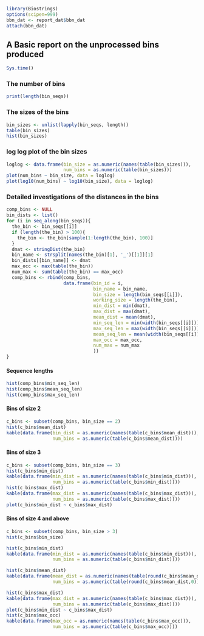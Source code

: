 
```r
library(Biostrings)
options(scipen=999)
bbn_dat <- report_dat$bbn_dat
attach(bbn_dat)
```

## A Basic report on the unprocessed bins produced

```r
Sys.time()
```

### The number of bins

```r
print(length(bin_seqs))
```

### The sizes of the bins

```r
bin_sizes <- unlist(lapply(bin_seqs, length))
table(bin_sizes)
hist(bin_sizes)
```

### log log plot of the bin sizes

```r
loglog <- data.frame(bin_size = as.numeric(names(table(bin_sizes))),
                     num_bins = as.numeric(table(bin_sizes)))
plot(num_bins ~ bin_size, data = loglog)
plot(log10(num_bins) ~ log10(bin_size), data = loglog)
```

### Detailed investigations of the distances in the bins

```r
comp_bins <- NULL
bin_dists <- list()
for (i in seq_along(bin_seqs)){
  the_bin <- bin_seqs[[i]]
  if (length(the_bin) > 100){
    the_bin <- the_bin[sample(1:length(the_bin), 100)]
  }
  dmat <- stringDist(the_bin)  
  bin_name <- strsplit(names(the_bin)[1], '_')[[1]][1]
  bin_dists[[bin_name]] <- dmat
  max_occ <- max(table(the_bin))
  num_max <- sum(table(the_bin) == max_occ)
  comp_bins <- rbind(comp_bins,
                     data.frame(bin_id = i,
                                bin_name = bin_name,
                                bin_size = length(bin_seqs[[i]]),
                                working_size = length(the_bin),
                                min_dist = min(dmat),
                                max_dist = max(dmat),
                                mean_dist = mean(dmat),
                                min_seq_len = min(width(bin_seqs[[i]])),
                                max_seq_len = max(width(bin_seqs[[i]])),
                                mean_seq_len = mean(width(bin_seqs[[i]])),
                                max_occ = max_occ,
                                num_max = num_max
                                ))
}
```

#### Sequence lengths

```r
hist(comp_bins$min_seq_len)
hist(comp_bins$mean_seq_len)
hist(comp_bins$max_seq_len)
```

#### Bins of size 2

```r
c_bins <- subset(comp_bins, bin_size == 2)
hist(c_bins$mean_dist)
kable(data.frame(bin_dist = as.numeric(names(table(c_bins$mean_dist))),
                 num_bins = as.numeric(table(c_bins$mean_dist))))
```

#### Bins of size 3

```r
c_bins <- subset(comp_bins, bin_size == 3)
hist(c_bins$min_dist)
kable(data.frame(min_dist = as.numeric(names(table(c_bins$min_dist))),
                 num_bins = as.numeric(table(c_bins$min_dist))))
hist(c_bins$max_dist)
kable(data.frame(max_dist = as.numeric(names(table(c_bins$max_dist))),
                 num_bins = as.numeric(table(c_bins$max_dist))))
plot(c_bins$min_dist ~ c_bins$max_dist)
```

#### Bins of size 4 and above

```r
c_bins <- subset(comp_bins, bin_size > 3)
hist(c_bins$bin_size)

hist(c_bins$min_dist)
kable(data.frame(min_dist = as.numeric(names(table(c_bins$min_dist))),
                 num_bins = as.numeric(table(c_bins$min_dist))))

hist(c_bins$mean_dist)
kable(data.frame(mean_dist = as.numeric(names(table(round(c_bins$mean_dist,0)))),
                 num_bins = as.numeric(table(round(c_bins$mean_dist,0)))))

hist(c_bins$max_dist)
kable(data.frame(max_dist = as.numeric(names(table(c_bins$max_dist))),
                 num_bins = as.numeric(table(c_bins$max_dist))))
plot(c_bins$min_dist ~ c_bins$max_dist)
hist(c_bins$max_occ)
kable(data.frame(max_occ = as.numeric(names(table(c_bins$max_occ))),
                 num_bins = as.numeric(table(c_bins$max_occ))))
```
